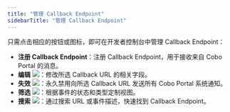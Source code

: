 ```yaml
---
title: "管理 Callback Endpoint"
sidebarTitle: "管理 Callback Endpoint"
---
```


只需点击相应的按钮或图标，即可在开发者控制台中管理 Callback Endpoint：

- **注册 Callback Endpoint**：注册 Callback Endpoint，用于接收来自 Cobo Portal 的消息。
- **编辑** <img src="/cn/images/developer-console/icon_edit.svg" className="icon"></img>：修改所选 Callback URL 的相关字段。
- **失效** <img src="/cn/images/developer-console/icon_revoke.svg" className="icon"></img>：永久禁用向所选 Callback URL 发送所有 Cobo Portal 系统通知。
- **筛选** <img src="/cn/images/developer-console/icon_filter.svg" className="icon"></img>：根据事件的状态和类型定制视图。
- **搜索** <img src="/cn/images/developer-console/icon_search.svg" className="icon"></img>：通过搜索 URL 或事件描述，快速找到 Callback Endpoint。